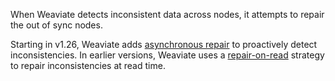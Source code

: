 When Weaviate detects inconsistent data across nodes, it attempts to repair the out of sync nodes.

Starting in v1.26, Weaviate adds [asynchronous repair](/developers/weaviate/concepts/replication-architecture/consistency#asynchronous-repair) to proactively detect inconsistencies. In earlier versions, Weaviate uses a [repair-on-read](/developers/weaviate/concepts/replication-architecture/consistency#repair-on-read) strategy to repair inconsistencies at read time.
